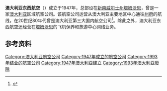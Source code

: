 {{For|其他同名航空公司|东西航空 (消歧义)}}
{{Infobox airline
|airline          = 澳大利亚东西航空 <br> East-West Airlines
|image            = Douglas C-47-DL VH-EWE East-West Mascot 21.09.70 edited-3.jpg
|image_size       = 250
|alt              = 
|IATA             = EW
|ICAO             = EWA
|callsign         = EastWest
|founded          = 1947年6月23日
|commenced        = 
|ceased           = 1993年10月31日
|aoc              = 
|bases            = 
|hubs             = 
|secondary_hubs   = 
|focus_cities     = 
|frequent_flyer   = 
|lounge           = 
|alliance         = 
|subsidiaries     = 
|fleet_size       = 
|destinations     = 
|company_slogan   = 
|parent           = 
|headquarters     = {{AUS}} [[新南威尔士州|新南威尔士州]] [[塔姆沃思|塔姆沃思]]
|key_people       = Bryan Grey
|revenue          = 
|operating_income = 
|net_income       = 
|assets           = 
|equity           = }}

'''澳大利亚东西航空'''（{{lang-en|East-West Airlines}}）成立于1947年，总部设在[[新南威尔士州|新南威尔士州]][[塔姆沃思|塔姆沃思]]，曾是一家[[澳大利亚|澳大利亚]]区域航空公司。该航空公司运营从澳大利亚主要地区中心通往[[州府|州府]]的航线，在20世纪80年代曾是澳大利亚第三大国内航空公司<ref>{{cite web|url=https://news.google.com/newspapers?nid=1301&dat=19820709&id=UdNYAAAAIBAJ&sjid=QecDAAAAIBAJ&pg=4966,2654251|title=East-West Takeover: Howard Clears Air|work=Sydney Morning Herald|date=9 July 1982|accessdate=11 December 2011|archive-date=2019-12-15|archive-url=https://web.archive.org/web/20191215090619/https://news.google.com/newspapers?nid=1301&dat=19820709&id=UdNYAAAAIBAJ&sjid=QecDAAAAIBAJ&pg=4966,2654251|dead-url=no}}</ref>。除此之外，澳大利亚东西航空还经营在[[塔姆沃思|塔姆沃思]]的飞机保养和旅游中心网络业务。

==参考资料==
{{reflist}}

{{DEFAULTSORT:East-West Airlines}}
[[Category:澳大利亚航空公司|Category:澳大利亚航空公司]]
[[Category:1947年成立的航空公司|Category:1947年成立的航空公司]]
[[Category:1993年结业的航空公司|Category:1993年结业的航空公司]]
[[Category:1947年澳大利亞建立|Category:1947年澳大利亞建立]]
[[Category:1993年澳大利亞廢除|Category:1993年澳大利亞廢除]]